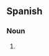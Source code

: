 ==Spanish==

===Noun===
{{es-noun|m|hombres del mundo|f=mujer del mundo}}

# {{l|en|man of the world}} {{gloss|worldly man}}

{{catlangcode|es|People}}